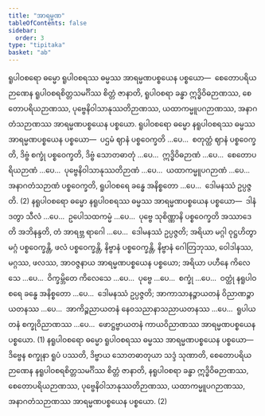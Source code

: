 ```yaml
---
title: "အာရမ္မဏ"
tableOfContents: false
sidebar:
  order: 3
type: "tipitaka"
basket: "ab"
---
```



<DynamicBreadcrumb />

<Division number="246">

<Paragraph number="4619">
ရူပါဝစရော ဓမ္မော ရူပါဝစရဿ ဓမ္မဿ အာရမ္မဏပစ္စယေန ပစ္စယော—  စေတောပရိယဉာဏေန ရူပါဝစရစိတ္တသမင်္ဂိဿ စိတ္တံ ဇာနာတိ, ရူပါဝစရာ ခန္ဓာ ဣဒ္ဓိဝိဓဉာဏဿ, စေတောပရိယဉာဏဿ, ပုဗ္ဗေနိဝါသာနုဿတိဉာဏဿ, ယထာကမ္မူပဂဉာဏဿ, အနာဂတံသဉာဏဿ အာရမ္မဏပစ္စယေန ပစ္စယော. ရူပါဝစရော ဓမ္မော နရူပါဝစရဿ ဓမ္မဿ အာရမ္မဏပစ္စယေန ပစ္စယော—  ပဌမံ ဈာနံ ပစ္စဝေက္ခတိ …ပေ…  စတုတ္ထံ ဈာနံ ပစ္စဝေက္ခတိ, ဒိဗ္ဗံ စက္ခုံ ပစ္စဝေက္ခတိ, ဒိဗ္ဗံ သောတဓာတုံ …ပေ…  ဣဒ္ဓိဝိဓဉာဏံ …ပေ…  စေတောပရိယဉာဏံ …ပေ…  ပုဗ္ဗေနိဝါသာနုဿတိဉာဏံ …ပေ…  ယထာကမ္မူပဂဉာဏံ …ပေ…  အနာဂတံသဉာဏံ ပစ္စဝေက္ခတိ, ရူပါဝစရေ ခန္ဓေ အနိစ္စတော …ပေ…  ဒေါမနဿံ ဥပ္ပဇ္ဇတိ. (2)
</Paragraph>

</Division>
<Division number="247">

<Paragraph number="4620">
နရူပါဝစရော ဓမ္မော နရူပါဝစရဿ ဓမ္မဿ အာရမ္မဏပစ္စယေန ပစ္စယော—  ဒါနံ ဒတွာ သီလံ …ပေ…  ဥပေါသထကမ္မံ …ပေ…  ပုဗ္ဗေ သုစိဏ္ဏာနိ ပစ္စဝေက္ခတိ အဿာဒေတိ အဘိနန္ဒတိ, တံ အာရဗ္ဘ ရာဂေါ …ပေ…  ဒေါမနဿံ ဥပ္ပဇ္ဇတိ; အရိယာ မဂ္ဂါ ဝုဋ္ဌဟိတွာ မဂ္ဂံ ပစ္စဝေက္ခန္တိ, ဖလံ ပစ္စဝေက္ခန္တိ, နိဗ္ဗာနံ ပစ္စဝေက္ခန္တိ, နိဗ္ဗာနံ ဂေါတြဘုဿ, ဝေါဒါနဿ, မဂ္ဂဿ, ဖလဿ, အာဝဇ္ဇနာယ အာရမ္မဏပစ္စယေန ပစ္စယော; အရိယာ ပဟီနေ ကိလေသေ …ပေ…  ဝိက္ခမ္ဘိတေ ကိလေသေ …ပေ…  ပုဗ္ဗေ …ပေ…  စက္ခုံ …ပေ…  ဝတ္ထုံ နရူပါဝစရေ ခန္ဓေ အနိစ္စတော …ပေ…  ဒေါမနဿံ ဥပ္ပဇ္ဇတိ; အာကာသာနဉ္စာယတနံ ဝိညာဏဉ္စာယတနဿ …ပေ…  အာကိဉ္စညာယတနံ နေဝသညာနာသညာယတနဿ …ပေ…  ရူပါယတနံ စက္ခုဝိညာဏဿ …ပေ…  ဖောဋ္ဌဗ္ဗာယတနံ ကာယဝိညာဏဿ အာရမ္မဏပစ္စယေန ပစ္စယော. (1)
</Paragraph>

<Paragraph number="4621">
နရူပါဝစရော ဓမ္မော ရူပါဝစရဿ ဓမ္မဿ အာရမ္မဏပစ္စယေန ပစ္စယော—  ဒိဗ္ဗေန စက္ခုနာ ရူပံ ပဿတိ, ဒိဗ္ဗာယ သောတဓာတုယာ သဒ္ဒံ သုဏာတိ, စေတောပရိယဉာဏေန နရူပါဝစရစိတ္တသမင်္ဂိဿ စိတ္တံ ဇာနာတိ, နရူပါဝစရာ ခန္ဓာ ဣဒ္ဓိဝိဓဉာဏဿ, စေတောပရိယဉာဏဿ, ပုဗ္ဗေနိဝါသာနုဿတိဉာဏဿ, ယထာကမ္မူပဂဉာဏဿ, အနာဂတံသဉာဏဿ အာရမ္မဏပစ္စယေန ပစ္စယော. (2)
</Paragraph>
</Division>